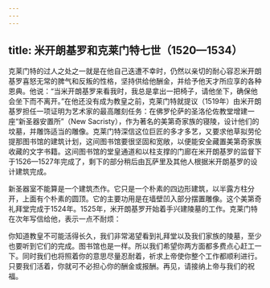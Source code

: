 ```yaml
---
---
---
```

title: 米开朗基罗和克莱门特七世（1520—1534）
---




克莱门特的过人之处之一就是在他自己迭遭不幸时，仍然以亲切的耐心容忍米开朗基罗喜怒无常的脾气和反叛的性格，坚持供给他酬金，并给予他天才所应享的各种恩典。他说：“当米开朗基罗来看我时，我总是拿出一把椅子，请他坐下，确保他会坐下而不离开。”在他还没有成为教皇之前，克莱门特就提议（1519年）由米开朗基罗担任一项证明为艺术家的最高雕刻任务：在佛罗伦萨的圣洛伦佐教堂增建一座“新圣器安置所”（New Sacristy），作为著名的美第奇家族的寝陵，设计他们的坟墓，并雕饰适当的雕像。克莱门特深信这位巨匠的多才多艺，又要求他草拟劳伦提那图书馆的建筑计划，这间图书馆要很坚固和宽敞，以便能安全藏置美第奇家族收藏的文字书籍。这间图书馆的堂皇通道和以柱支撑的门廊在米开朗基罗的监督下于1526—1527年完成了，剩下的部分稍后由瓦萨里及其他人根据米开朗基罗的设计建筑完成。

新圣器室不能算是一个建筑杰作。它只是一个朴素的四边形建筑，以半露方柱分开，上面有个朴素的圆顶。它的主要功用是在墙壁凹入部分摆置雕像。这个美第奇礼拜堂完成于1524年。1525年，米开朗基罗开始着手兴建陵墓的工作。克莱门特在次年写信给他，表示一点不耐烦：

你知道教皇不可能活得长久，我们非常渴望看到礼拜堂以及我们家族的陵墓，至少也要听到它们的完成。图书馆也是一样。所以我们希望你两方面都多费点心赶工一下。同时我们也将照着你的意思尽量忍耐着，祈求上帝使你整个工作都顺利进行。只要我们活着，你就可不必担心你的酬金或报酬。再见，请接纳上帝与我们的祝福。